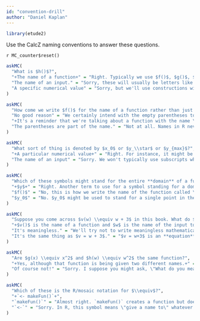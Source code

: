 ```yaml
---
id: "convention-drill"
author: "Daniel Kaplan"
---
```


```r
library(etude2)
```

Use the CalcZ naming conventions to answer these questions.

`r MC_counter$reset()`

```r
askMC(
  "What is $h()$?", 
  "+The name of a function+" = "Right. Typically we use $f()$, $g()$, $h()$ or something similarly generic to stand for a function that we're going to be working with for a little while. Think of these as pronouns. Just as we can say, meaningfully, \"She gave it to him,\" we can say $h(x) \\equiv f(x) + g(2*x)$",
  "The name of an input." = "Sorry, these will usually be letters like $x$, $y$, $t$.",
  "A specific numerical value" = "Sorry, but we'll use constructions with a subscript like $x_0$ or $y_\\star$ and the like for these."
)
```


```r
askMC(
  "How come we write $f()$ for the name of a function rather than just $f$ or $f(x)$?", 
  "No good reason" = "We certainly intend with the empty parentheses to remind the reader that a name refers to a function. If you spot a place where we violate this intention, point it out to us.",
  "+It's a reminder that we're talking about a function with the name \"$f$\".+",
  "The parentheses are part of the name." = "Not at all. Names in R never contain parentheses. So `f`, `fbar`, `fred` are all valid names in an R command, but `f()` is not. We use the parentheses when writing to a human audience as a reminder that the name is referring to a function. The computer doesn't need any such reminders"
)
```

```r
askMC(
  "What sort of thing is denoted by $x_0$ or $y_\\star$ or $y_{max}$?", 
  "+A particular numerical value+" = "Right. For instance, it might be the particular value for the input to a function which produces an output of zero. Or it might be a particular location in the domain of a function.",
  "The name of an input" = "Sorry. We won't typically use subscripts when referring to an input name."
)
```

```r
askMC(
  "Which of these symbols might stand for the entire **domain** of a function?",
  "+$y$+" = "Right. Another term to use for a symbol standing for a domain is \"name of an input\".", 
  "$f()$" = "No, this is how we write the name of the function called \"$f$\"",
  "$y_0$" = "No. $y_0$ might be used to stand for a single point in the domain."
)
```

```r
askMC(
  "Suppose you come across $v(w) \\equiv w + 3$ in this book. What do $v$ and $w$ stand for?",
  "+$v()$ is the name of a function and $w$ is the name of the input to that function.+" = "Right. Whenever we write something like \"name(another_name) $\\equiv$\", we're saying **explicitly** that \"name\" refers to a function and \"another_name\" refers to an input.",
  "It's meaningless." = "We'll try not to write meaningless mathematical expressions. If we do by mistake, let us know.",
  "It's the same thing as $v = w + 3$." = "$v = w+3$ is an **equation**. But $v(w) \\equiv w+3$ is the format for **defining a function** named $v()$."
)
```

```r
askMC(
  "Are $g(x) \\equiv x^2$ and $h(w) \\equiv w^2$ the same function?", 
  "+Yes, although that function is being given two different names.+" = "The only thing that's significant about the name of an input is that it be used consistently in the function algorithm.",
  "Of course not!" = "Sorry. I suppose you might ask, \"What do you mean by the **same** function?\" Remember that a function is a relationship between inputs and the output. $g(x) \\equiv x^2$ and $h(w) \\equiv w^2$ describe exactly the same relationship: the output will be the square of the input."
)
```

```r
askMC(
  "Which of these is the R/mosaic notation for $\\equiv$?",
  "+`<- makeFun()`+", 
  "`makeFun()`" = "Almost right. `makeFun()` creates a function but doesn't give it a name.",
  "`<-`" = "Sorry. In R, this symbol means \"give a name to\" whatever is on the right side of the `<-`. The name being given is on the left side of `<-`."
)
```
  
  
  
  
  
  
  
  
  
  
  
  
  
  


